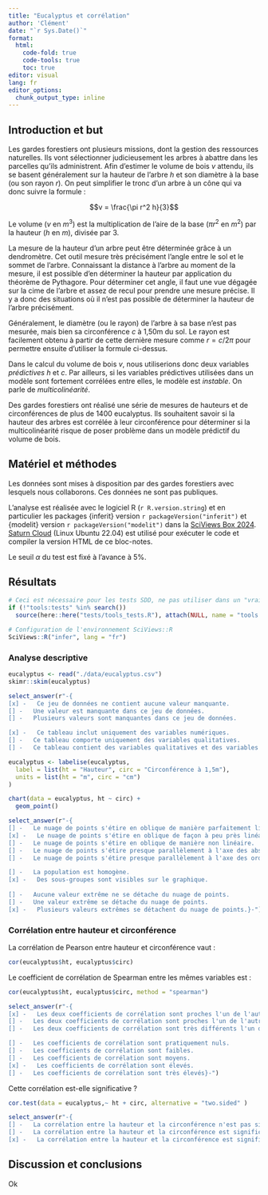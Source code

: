 ```yaml
---
title: "Eucalyptus et corrélation"
author: 'Clément'
date: "`r Sys.Date()`"
format:
  html:
    code-fold: true
    code-tools: true
    toc: true
editor: visual
lang: fr
editor_options: 
  chunk_output_type: inline
---
```


## Introduction et but

Les gardes forestiers ont plusieurs missions, dont la gestion des ressources naturelles. Ils vont sélectionner judicieusement les arbres à abattre dans les parcelles qu'ils administrent. Afin d'estimer le volume de bois $v$ attendu, ils se basent généralement sur la hauteur de l'arbre $h$ et son diamètre à la base (ou son rayon $r$). On peut simplifier le tronc d'un arbre à un cône qui va donc suivre la formule :

$$v = \frac{\pi r^2 h}{3}$$

Le volume ($v$ en $m^3$) est la multiplication de l'aire de la base ($\pi r^2$ en $m^2$) par la hauteur ($h$ en $m$), divisée par 3.

La mesure de la hauteur d'un arbre peut être déterminée grâce à un dendromètre. Cet outil mesure très précisément l'angle entre le sol et le sommet de l'arbre. Connaissant la distance à l'arbre au moment de la mesure, il est possible d'en déterminer la hauteur par application du théorème de Pythagore. Pour déterminer cet angle, il faut une vue dégagée sur la cime de l'arbre et assez de recul pour prendre une mesure précise. Il y a donc des situations où il n'est pas possible de déterminer la hauteur de l'arbre précisément.

Généralement, le diamètre (ou le rayon) de l'arbre à sa base n'est pas mesurée, mais bien sa circonférence $c$ à 1,50m du sol. Le rayon est facilement obtenu à partir de cette dernière mesure comme $r = c / 2\pi$ pour permettre ensuite d'utiliser la formule ci-dessus.

<!--# Nous anticipons un peu sur la partie modélisation du cours de science des données II ici. Nous y apprendrons, en effet, comment ajuster ce genre de modèle pour réaliser des prédictions. Il s'agit du second niveau d'association entre variables, mais pour l'instant, nous nous bornerons à travailler sur la corrélation (premier niveau d'association). -->

Dans le calcul du volume de bois $v$, nous utiliserions donc deux variables *prédictives* $h$ et $c$. Par ailleurs, si les variables prédictives utilisées dans un modèle sont fortement corrélées entre elles, le modèle est *instable*. On parle de *multicolinéarité*.

Des gardes forestiers ont réalisé une série de mesures de hauteurs et de circonférences de plus de 1400 eucalyptus. Ils souhaitent savoir si la hauteur des arbres est corrélée à leur circonférence pour déterminer si la multicolinéarité risque de poser problème dans un modèle prédictif du volume de bois.

## Matériel et méthodes

Les données sont mises à disposition par des gardes forestiers avec lesquels nous collaborons. Ces données ne sont pas publiques.

L'analyse est réalisée avec le logiciel R (`r R.version.string`) et en particulier les packages {inferit} version `r packageVersion("inferit")` et {modelit} version `r packageVersion("modelit")` dans la [SciViews Box 2024](https://www.sciviews.org/software/svbox/). [Saturn Cloud](https://saturncloud.io/) (Linux Ubuntu 22.04) est utilisé pour exécuter le code et compiler la version HTML de ce bloc-notes.

Le seuil $\alpha$ du test est fixé à l'avance à 5%.

## Résultats

```r
# Ceci est nécessaire pour les tests SDD, ne pas utiliser dans un "vrai" projet
if (!"tools:tests" %in% search())
  source(here::here("tests/tools_tests.R"), attach(NULL, name = "tools:tests"))

# Configuration de l'environnement SciViews::R
SciViews::R("infer", lang = "fr")
```

### Analyse descriptive

<!--% Importez le jeu de données `eucalyptus` qui se trouve dans le fichier eucalyptus.csv dans le dossier data. Utilisez ensuite la fonction `skim()` du package {skimr} pour décrire vos données. -->

```r
eucalyptus <- read("./data/eucalyptus.csv")
skimr::skim(eucalyptus)
```

```r
select_answer(r"-{
[x] -   Ce jeu de données ne contient aucune valeur manquante.
[] -   Une valeur est manquante dans ce jeu de données.
[] -   Plusieurs valeurs sont manquantes dans ce jeu de données.

[x] -   Ce tableau inclut uniquement des variables numériques.
[] -   Ce tableau comporte uniquement des variables qualitatives.
[] -   Ce tableau contient des variables qualitatives et des variables quantitatives.}-")
```

<!--% Ajoutez des labels et des unités aux variables `ht` et `circ`uniquement. La variable `ht` sera labellisée "Hauteur" en m. La variable `circ` sera labellisée "Circonférence à 1,5m" en cm. Vous enregistrerez le jeu de données labellisé sous le nom `eucalyptus`. -->

```r
eucalyptus <- labelise(eucalyptus,
  label = list(ht = "Hauteur", circ = "Circonférence à 1,5m"),
  units = list(ht = "m", circ = "cm")
)
```

<!--% Réalisez un graphique adéquat pour représenter la hauteur des arbres en fonction de la circonférence. -->

```r
chart(data = eucalyptus, ht ~ circ) +
  geom_point()
```

```r
select_answer(r"-{
[] -   Le nuage de points s'étire en oblique de manière parfaitement linéaire.
[x] -   Le nuage de points s'étire en oblique de façon à peu près linéaire.
[] -   Le nuage de points s'étire en oblique de manière non linéaire.
[] -   Le nuage de points s'étire presque parallèlement à l'axe des abscisses.
[] -   Le nuage de points s'étire presque parallèlement à l'axe des ordonnées.

[] -   La population est homogène.
[x] -   Des sous-groupes sont visibles sur le graphique.
  
[] -   Aucune valeur extrême ne se détache du nuage de points.
[] -   Une valeur extrême se détache du nuage de points.
[x] -   Plusieurs valeurs extrêmes se détachent du nuage de points.}-")
```

### Corrélation entre hauteur et circonférence

La corrélation de Pearson entre hauteur et circonférence vaut :

<!--% Calculez la corrélation linéaire de Pearson entre la hauteur et la circonférence des arbres en utilisant la fonction `cor()`. -->

```r
cor(eucalyptus$ht, eucalyptus$circ)
```

Le coefficient de corrélation de Spearman entre les mêmes variables est :

<!--% Calculez la corrélation non linéaire de Spearman entre la hauteur et la circonférence des arbres en utilisant la fonction `cor()` pour comparaison. -->

```r
cor(eucalyptus$ht, eucalyptus$circ, method = "spearman")
```

```r
select_answer(r"-{
[x] -   Les deux coefficients de corrélation sont proches l'un de l'autre, signe que le nuage de points est pratiquement linéaire.
[] -   Les deux coefficients de corrélation sont proches l'un de l'autre, la corrélation est donc significative.
[] -   Les deux coefficients de corrélation sont très différents l'un de l'autre. Il y a non-linéarité.

[] -   Les coefficients de corrélation sont pratiquement nuls.
[] -   Les coefficients de corrélation sont faibles.
[] -   Les coefficients de corrélation sont moyens.
[x] -   Les coefficients de corrélation sont élevés.
[] -   Les coefficients de corrélation sont très élevés}-")
```

Cette corrélation est-elle significative ?

<!--% Effectuez un test d'hypothèse pour déterminer si la corrélation selon Pearson est significative au seuil alpha de 5%. -->

```r
cor.test(data = eucalyptus,~ ht + circ, alternative = "two.sided" )
```

<!-- Interprétez ce test d'hypothèse. -->

```r
select_answer(r"-{
[] -   La corrélation entre la hauteur et la circonférence n'est pas significative au seuil $\alpha$ de 5%. Les deux variables sont considérées comme non corrélées. La multicolinéarité n'est pas un problème ici
[] -   La corrélation entre la hauteur et la circonférence est significative au seuil $\alpha$ de 5%. Cependant, le coefficient de corrélation est moyen, et la multicolinéarité n'est pas un problème ici.
[x] -   La corrélation entre la hauteur et la circonférence est significative au seuil $\alpha$ de 5%. Étant donné la valeur du coefficient de corrélation, nous devons nous méfier de la multicolinéarité dans le modèle.}-")
```

## Discussion et conclusions

<!--% Ajoutez une phrase de conclusion ci-dessous qui donne une indication utile aux gardes forestiers par rapport à la question qu'ils se posent.-->

Ok
